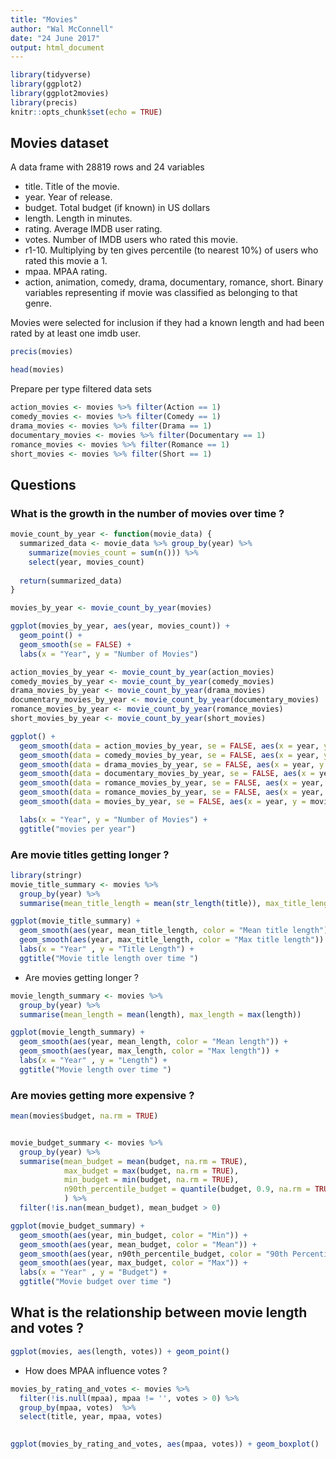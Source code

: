```yaml
---
title: "Movies"
author: "Wal McConnell"
date: "24 June 2017"
output: html_document
---
```


```r
library(tidyverse)
library(ggplot2)
library(ggplot2movies)
library(precis)
knitr::opts_chunk$set(echo = TRUE)
```

## Movies dataset

A data frame with 28819 rows and 24 variables

* title. Title of the movie.
* year. Year of release.
* budget. Total budget (if known) in US dollars
* length. Length in minutes.
* rating. Average IMDB user rating.
* votes. Number of IMDB users who rated this movie.
* r1-10. Multiplying by ten gives percentile (to nearest 10%) of users who rated this movie a 1.
* mpaa. MPAA rating.
* action, animation, comedy, drama, documentary, romance, short. Binary variables representing if movie was classified as belonging to that genre.

Movies were selected for inclusion if they had a known length and had been rated by at least one imdb user.


```r
precis(movies)
```


```r
head(movies)
```

Prepare per type filtered data sets

```r
action_movies <- movies %>% filter(Action == 1)
comedy_movies <- movies %>% filter(Comedy == 1)
drama_movies <- movies %>% filter(Drama == 1)
documentary_movies <- movies %>% filter(Documentary == 1)
romance_movies <- movies %>% filter(Romance == 1)
short_movies <- movies %>% filter(Short == 1)
```

## Questions

### What is the growth in the number of movies over time ?

```r
movie_count_by_year <- function(movie_data) {
  summarized_data <- movie_data %>% group_by(year) %>% 
    summarize(movies_count = sum(n())) %>% 
    select(year, movies_count)
  
  return(summarized_data)
}

movies_by_year <- movie_count_by_year(movies)

ggplot(movies_by_year, aes(year, movies_count)) + 
  geom_point() + 
  geom_smooth(se = FALSE) +
  labs(x = "Year", y = "Number of Movies")

action_movies_by_year <- movie_count_by_year(action_movies)
comedy_movies_by_year <- movie_count_by_year(comedy_movies)
drama_movies_by_year <- movie_count_by_year(drama_movies)
documentary_movies_by_year <- movie_count_by_year(documentary_movies)
romance_movies_by_year <- movie_count_by_year(romance_movies)
short_movies_by_year <- movie_count_by_year(short_movies)

ggplot() + 
  geom_smooth(data = action_movies_by_year, se = FALSE, aes(x = year, y = movies_count, color = "Action")) + 
  geom_smooth(data = comedy_movies_by_year, se = FALSE, aes(x = year, y = movies_count, color = "Comedy")) + 
  geom_smooth(data = drama_movies_by_year, se = FALSE, aes(x = year, y = movies_count, color = "Drama")) + 
  geom_smooth(data = documentary_movies_by_year, se = FALSE, aes(x = year, y = movies_count, color = "Documentary")) + 
  geom_smooth(data = romance_movies_by_year, se = FALSE, aes(x = year, y = movies_count, color = "Romance")) + 
  geom_smooth(data = romance_movies_by_year, se = FALSE, aes(x = year, y = movies_count, color = "Short")) + 
  geom_smooth(data = movies_by_year, se = FALSE, aes(x = year, y = movies_count, color = "Total")) + 

  labs(x = "Year", y = "Number of Movies") +
  ggtitle("movies per year")


```


### Are movie titles getting longer ?

```r
library(stringr)
movie_title_summary <- movies %>% 
  group_by(year) %>% 
  summarise(mean_title_length = mean(str_length(title)), max_title_length = max(str_length(title)))

ggplot(movie_title_summary) + 
  geom_smooth(aes(year, mean_title_length, color = "Mean title length")) +
  geom_smooth(aes(year, max_title_length, color = "Max title length")) +
  labs(x = "Year" , y = "Title Length") +
  ggtitle("Movie title length over time ")
```

* Are movies getting longer ?
```r
movie_length_summary <- movies %>% 
  group_by(year) %>% 
  summarise(mean_length = mean(length), max_length = max(length))

ggplot(movie_length_summary) + 
  geom_smooth(aes(year, mean_length, color = "Mean length")) +
  geom_smooth(aes(year, max_length, color = "Max length")) +
  labs(x = "Year" , y = "Length") +
  ggtitle("Movie length over time ")
```


### Are movies getting more expensive ?
```r
mean(movies$budget, na.rm = TRUE)


movie_budget_summary <- movies %>% 
  group_by(year) %>% 
  summarise(mean_budget = mean(budget, na.rm = TRUE), 
            max_budget = max(budget, na.rm = TRUE),
            min_budget = min(budget, na.rm = TRUE),
            n90th_percentile_budget = quantile(budget, 0.9, na.rm = TRUE)
            ) %>% 
  filter(!is.nan(mean_budget), mean_budget > 0)

ggplot(movie_budget_summary) + 
  geom_smooth(aes(year, min_budget, color = "Min")) +
  geom_smooth(aes(year, mean_budget, color = "Mean")) +
  geom_smooth(aes(year, n90th_percentile_budget, color = "90th Percentile")) +
  geom_smooth(aes(year, max_budget, color = "Max")) +
  labs(x = "Year" , y = "Budget") +
  ggtitle("Movie budget over time ")
```

## What is the relationship between movie length and votes ?

```r
ggplot(movies, aes(length, votes)) + geom_point()
```



* How does MPAA influence votes ?

```r
movies_by_rating_and_votes <- movies %>%
  filter(!is.null(mpaa), mpaa != '', votes > 0) %>%
  group_by(mpaa, votes)  %>%
  select(title, year, mpaa, votes)
  

ggplot(movies_by_rating_and_votes, aes(mpaa, votes)) + geom_boxplot()
```



